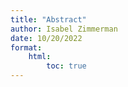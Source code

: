 ```yaml
---
title: "Abstract"
author: Isabel Zimmerman
date: 10/20/2022
format: 
    html: 
        toc: true
---
```



